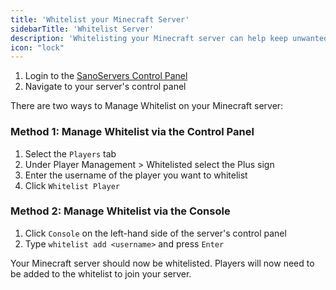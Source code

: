 ```yaml
---
title: 'Whitelist your Minecraft Server'
sidebarTitle: 'Whitelist Server'
description: 'Whitelisting your Minecraft server can help keep unwanted players out. In this guide, we will show you how to whitelist your Minecraft server.'
icon: "lock"
---
```


1. Login to the [SanoServers Control Panel](https://panel.sanoservers.com/)
2. Navigate to your server's control panel

There are two ways to Manage Whitelist on your Minecraft server:

### Method 1: Manage Whitelist via the Control Panel
1. Select the `Players` tab
2. Under Player Management > Whitelisted select the Plus sign
3. Enter the username of the player you want to whitelist
4. Click `Whitelist Player`

### Method 2: Manage Whitelist via the Console
1. Click `Console` on the left-hand side of the server's control panel
2. Type `whitelist add <username>` and press `Enter`


Your Minecraft server should now be whitelisted. Players will now need to be added to the whitelist to join your server. 